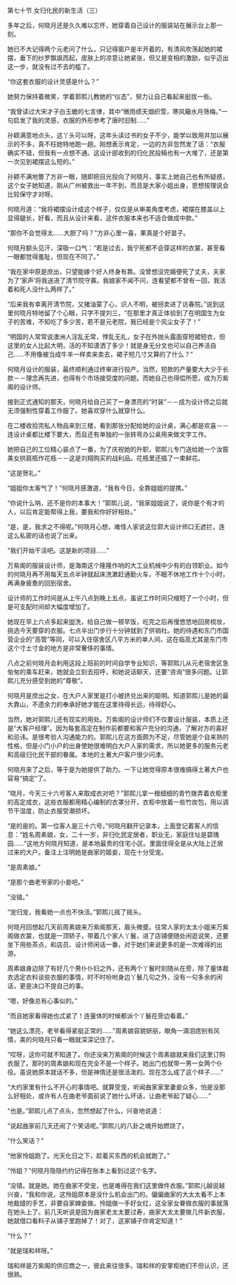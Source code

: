 

第七十节 女归化民的新生活（三）

多年之后，何晓月还是久久难以忘怀，她穿着自己设计的服装站在展示台上那一刻。

她已不大记得两个元老问了什么，只记得窗户是半开着的，有清风吹荡起她的裙摆，垂下的纱罗飘飒而起，皮肤上的凉意让她紧张，但又是变相的激励，似乎迈出这一步，就没有过不去的槛了。

“你这套衣服的设计灵感是什么？”

她努力保持着微笑，学着郭熙儿教她的“仪态”，努力让自己看起来挺拔一些。

“我曾读过大宋才子白玉蟾的七言律，其中“微雨绩天烟织雪，寒风簸水月筛梅。”一句启发了我的灵感，衣服的外形参考了唐时旧制……”

孙颖满意地点头，这丫头可以呀，这年头读过书的女子不少，能学以致用并加以展示的不多，真不枉她特地跑一趟。刚想表示肯定，一边的方非忽然发了话：“衣服确实不错，但我有一点想不通。这设计部收到的归化民投稿也有一大堆了，还是第一次见到裙摆这么短的。”

孙颖不满地瞥了方非一眼，随即把目光投向了何晓月，事实上她自己也有所疑惑，这个女子她知道，刚从广州被救出一年不到，而且是大家小姐出身，思想按理说会比较保守才对呀。

何晓月道：“我将裙摆设计成这个样子，仅仅是从审美角度考虑，裙摆在膝盖以上显得腿长，好看，而且从设计来看，这件衣服本来也不适合做成中款。”

“那你不会觉得太……大胆了吗？”方非心里一喜，果真是个好苗子。

何晓月额头见汗，深吸一口气：“若是过去，我宁死都不会穿这样的衣裳，甚至看一眼都觉得羞耻，但现在不同了。”

“我在家中原是庶出，只望能嫁个好人终身有靠。没曾想没完婚便死了丈夫，夫家为了‘家声’将我送进了清节院守寡。我娘家不闻不问，连看望都不曾有一回，我活着和死人没什么两样了。”

“后来我有幸离开清节院，又猪油蒙了心，识人不明，被拐卖进了访春院。”说到这里何晓月特地留了个心眼，只字不提刘三，“在那里才真正体验到了在明国生为女子的苦难，不知吃了多少苦，若不是元老院，我已经是个风尘女子了！”

“明国的人常常说澳洲人淫乱无常，悖乱无礼，女子在外抛头露面穿短裙短衣，但这里的女人比起大明，活的不知潇洒了多少！就是身无分文也可以自己养活自己……不用像被当成牛羊一样卖来卖去，裙子短几寸又算的了什么？”

何晓月设计的服装，最终顺利通过终审进行投产。当然，短款的产量要大大少于长款－－理念再先进，也得有个市场接受度的问题。而她自己也得偿所愿，成为万紫阁的设计师。

接到正式通知的那天，何晓月给自己买了一身漂亮的“时装”－－成为设计师之后就无须强制性穿着工作服了。她喜欢穿什么就穿什么。

在二楼收拾完私人物品来到三楼，看到那张分配给她的设计桌，满心都是欢喜－－连设计桌都比楼下要大，而且还有单独的一张转弯办公桌用来做文字工作。

她把自己的工位精心装点了一番，为了庆祝她的升职，郭熙儿专门送给她一个汝窑美女拱肩瓶作花瓶－－这是刘翔购买的战利品。花瓶里还插了一束鲜花。

“这是贺礼。”

“姐姐你太客气了！”何晓月感激道，“我有今日，全靠姐姐的提携。”

“你说什么呐，还不是你的本事大！”郭熙儿说，“我家姐姐说了，说你是个有才的人，以后肯定能帮得上我，要我和你好好相处。”

“是，是，我求之不得呢。”何晓月心想，难怪人家说这位郭大设计师口无遮拦，连这么私密的话也说了出来。

“我们开始干活吧。这是新的项目……”

万紫阁的服装设计师，是海南这个隆隆作响的大工业机械中少有的白领职业。如今的何晓月再不用每天五点半钟就起床洗漱赶通勤火车，不眠不休地工作十个小时，再满身疲惫的回到宿舍。

设计师的工作时间是从上午八点到晚上五点，虽说工作时间只缩短了一个小时，但是可支配时间却大幅度增加了。

她现在早上六点多起来盥洗，给自己做一顿早饭，吃完之后再慢悠悠地回房梳妆，挑选今天要穿的衣服。七点半出门步行十分钟就到了供销社。她的待遇和东门市国营企业的“高管”等同，可以入住宿舍区八平方米的单人间，这在临高尤其是东门市这个寸土寸金的地方是非常奢侈的事情。

八点之前何晓月会利用这段上班前的时间自学专业知识，等郭熙儿从元老宿舍区急匆匆的乘车赶来，她就会立刻去招呼，和她说话聊天，还要“咨询”很多问题。让郭熙儿充分感受到她的“尊敬”。

何晓月是庶出之女，在大户人家里是打小被挤兑出来的聪明。知道郭熙儿是她的最大靠山，不遗余力的奉承好她才能在这里待得长远，待得舒心。

当然，她对郭熙儿还有现实的用处。万紫阁的设计师们不仅要设计服装，本质上还是“大客户经理”。因为每套高定在制作前都要和客户充分的沟通，了解对方的喜好和忌讳。是很考验人沟通能力的。郭熙儿在这方面颇为不足，尽管她是个自来熟的性格，但是小门小户的出身使她很难明白大户人家的需求，所以她更多的服务元老和高级归化民干部的眷属。本地的土著大户客户很少问津。

何晓月来了之后，等于是为她提供了助力。一下让她觉得原本很难搞得土著大户也容易“搞定”了。

“晓月，今天三十六号客人来取成衣对吧？”郭熙儿拿一根细细的青竹拨弄着衣柜里的高定成衣，这些衣服都用精心编制的衣罩分开，衣柜中放着一些竹炭包，用以调节干湿度，防止衣服受潮损坏。

“是的是的。第一位客人是三十六号。”何晓月翻开记录本，上面登记着客人的信息：“姓名周素娘，女，二十一岁，非归化民定居者，职业无，家庭住址是碧瑰园……”这地方何晓月知道，是本地最贵的住宅小区。里面住得全是从大陆上迁居过来的大户。备注上注明她是曲家的姬妾，现在十分受宠。

“是周素娘。”

“是那个曲老爷家的小妾吧。”

“没错。”

“宠归宠，我看她一点也不快活。”郭熙儿摇了摇头。

何晓月回想起几天前周素娘来万紫阁那天，眉头微蹙。往常人家的太太小姐来万紫阁做衣裳，也就是一顶轿子，带着几个家人丫鬟，进了店铺便随处闲逛说笑，还要坐下用些茶点，和店员、设计师闲话一番，对于她们来说更多的是一次难得的出游。

周素娘身边除了有好几个男仆仆妇之外，还有两个丫鬟时刻随从在旁，除了量体裁衣选定衣料谈些衣服的事情，时不时吩咐身边丫鬟几句之外，没有一句多余的闲话，更是决口不提自己的事。

“嗯，好像总有心事似的。”

“而且她家看得她也忒紧了！连量体的时候都派个丫鬟在旁边看着。”

“她这么漂亮，老爷看得紧挺正常的……”周素娘容貌妍丽，眼角一滴泪痣别有风情，美的何晓月只看一眼就深深记住了。

“哎呀，这你可就不知道了。你还没来万紫阁的时候这个周素娘就来我们这里订购衣服了。那时的周素娘和现在完全不是一个样子。她出门也就带一男一女两个仆役。虽说她原本就话不多，但是神情还是很活泼的。现在怎么成了这个样子……”

“大约家里有什么不开心的事情吧。就算受宠，听闻曲家家里妻妾众多，怕是没那么好相处，或许有人在曲老爷面前说了她什么坏话，让曲老爷起了疑心……”

“也是。”郭熙儿点了点头，忽然想起了什么，兴奋地说道：

“说起曲家前几天还闹了个笑话呢。”郭熙儿的八卦之魂开始燃烧了。

“什么笑话？”

“他家怜姐跑了。光天化日之下，趁着买东西的机会就跑了。”

“怜姐？”何晓月隐隐约约记得在账本上看到过这个名字。

“没错。就是她。她在曲家不受宠，也是难得在我们这里做件衣服。”郭熙儿越说越兴奋，“我和你说，这怜姐原本是没什么机会出门的。偏偏曲家的大太太看不上本地裁缝的手艺，非要自家婢妾做。怜姐做一手好女红，这全家女眷做衣服的事就落在她头上了。前几天听说是因为曲家老太太要过寿，曲家大太太要做几件新衣服，她就借口看料子从铺子里跑掉了！对了，这家铺子你肯定知道！”

“什么？”

“就是瑞和祥呀。”

瑞和祥是万紫阁的供应商之一，彼此来往很多。瑞和祥的安掌柜她们不但认识，还很熟。

